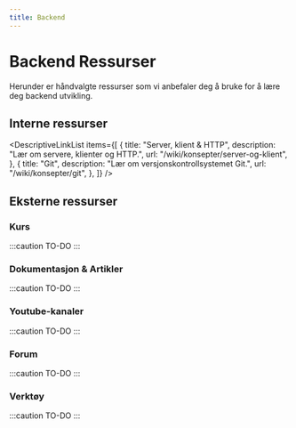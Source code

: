 ```yaml
---
title: Backend
---
```



# Backend Ressurser

Herunder er håndvalgte ressurser som vi anbefaler deg å bruke for å lære deg backend utvikling.

## Interne ressurser

<DescriptiveLinkList
  items={[
    {
      title: "Server, klient & HTTP",
      description: "Lær om servere, klienter og HTTP.",
      url: "/wiki/konsepter/server-og-klient",
    },
    {
      title: "Git",
      description: "Lær om versjonskontrollsystemet Git.",
      url: "/wiki/konsepter/git",
    },
  ]}
/>

## Eksterne ressurser

### Kurs

:::caution TO-DO
:::

### Dokumentasjon & Artikler

:::caution TO-DO
:::

### Youtube-kanaler

:::caution TO-DO
:::

### Forum

:::caution TO-DO
:::

### Verktøy

:::caution TO-DO
:::
